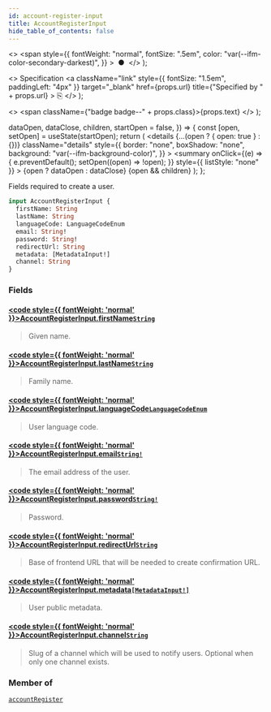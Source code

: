 ```yaml
---
id: account-register-input
title: AccountRegisterInput
hide_table_of_contents: false
---
```


  <>
    <span
      style={{
        fontWeight: "normal",
        fontSize: ".5em",
        color: "var(--ifm-color-secondary-darkest)",
      }}
    >
      &nbsp;●&nbsp;
    </span>
  </>
);

  <>
    Specification
    <a
      className="link"
      style={{ fontSize: "1.5em", paddingLeft: "4px" }}
      target="\_blank"
      href={props.url}
      title={"Specified by " + props.url}
    >
      ⎘
    </a>
  </>
);

  <>
    <span className={"badge badge--" + props.class}>{props.text}</span>
  </>
);


  dataOpen,
  dataClose,
  children,
  startOpen = false,
}) => {
  const [open, setOpen] = useState(startOpen);
  return (
    <details
      {...(open ? { open: true } : {})}
      className="details"
      style={{
        border: "none",
        boxShadow: "none",
        background: "var(--ifm-background-color)",
      }}
    >
      <summary
        onClick={(e) => {
          e.preventDefault();
          setOpen((open) => !open);
        }}
        style={{ listStyle: "none" }}
      >
        {open ? dataOpen : dataClose}
      </summary>
      {open && children}
    </details>
  );
};

Fields required to create a user.

```graphql
input AccountRegisterInput {
  firstName: String
  lastName: String
  languageCode: LanguageCodeEnum
  email: String!
  password: String!
  redirectUrl: String
  metadata: [MetadataInput!]
  channel: String
}
```

### Fields

#### [<code style={{ fontWeight: 'normal' }}>AccountRegisterInput.<b>firstName</b></code>](#)<Bullet />[`String`](../../../api-storefront/miscellaneous/scalars/string) <Badge class="secondary" text="scalar"/>

> Given name.

#### [<code style={{ fontWeight: 'normal' }}>AccountRegisterInput.<b>lastName</b></code>](#)<Bullet />[`String`](../../../api-storefront/miscellaneous/scalars/string) <Badge class="secondary" text="scalar"/>

> Family name.

#### [<code style={{ fontWeight: 'normal' }}>AccountRegisterInput.<b>languageCode</b></code>](#)<Bullet />[`LanguageCodeEnum`](../../../api-storefront/miscellaneous/enums/language-code-enum) <Badge class="secondary" text="enum"/>

> User language code.

#### [<code style={{ fontWeight: 'normal' }}>AccountRegisterInput.<b>email</b></code>](#)<Bullet />[`String!`](../../../api-storefront/miscellaneous/scalars/string) <Badge class="secondary" text="non-null"/> <Badge class="secondary" text="scalar"/>

> The email address of the user.

#### [<code style={{ fontWeight: 'normal' }}>AccountRegisterInput.<b>password</b></code>](#)<Bullet />[`String!`](../../../api-storefront/miscellaneous/scalars/string) <Badge class="secondary" text="non-null"/> <Badge class="secondary" text="scalar"/>

> Password.

#### [<code style={{ fontWeight: 'normal' }}>AccountRegisterInput.<b>redirectUrl</b></code>](#)<Bullet />[`String`](../../../api-storefront/miscellaneous/scalars/string) <Badge class="secondary" text="scalar"/>

> Base of frontend URL that will be needed to create confirmation URL.

#### [<code style={{ fontWeight: 'normal' }}>AccountRegisterInput.<b>metadata</b></code>](#)<Bullet />[`[MetadataInput!]`](../../../api-storefront/miscellaneous/inputs/metadata-input) <Badge class="secondary" text="list"/> <Badge class="secondary" text="input"/>

> User public metadata.

#### [<code style={{ fontWeight: 'normal' }}>AccountRegisterInput.<b>channel</b></code>](#)<Bullet />[`String`](../../../api-storefront/miscellaneous/scalars/string) <Badge class="secondary" text="scalar"/>

> Slug of a channel which will be used to notify users. Optional when only one channel exists.

### Member of

[`accountRegister`](../../../api-storefront/users/mutations/account-register) <Badge class="secondary" text="mutation"/>
